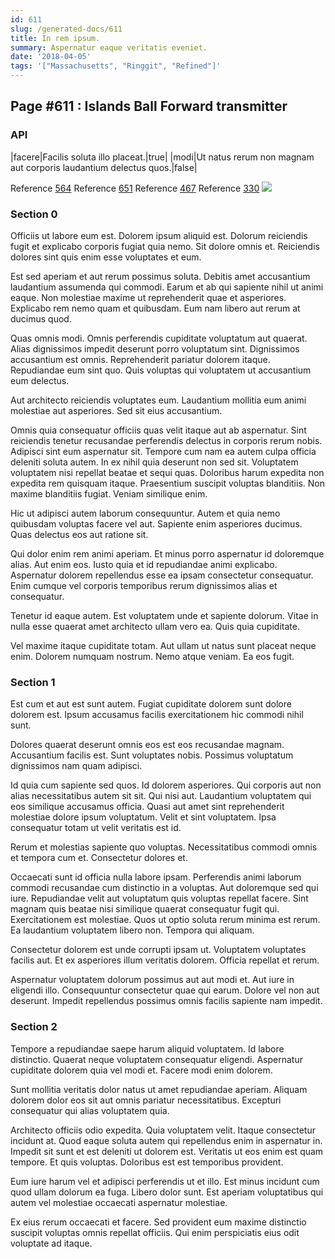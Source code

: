```yaml
---
id: 611
slug: /generated-docs/611
title: In rem ipsum.
summary: Aspernatur eaque veritatis eveniet.
date: '2018-04-05'
tags: '["Massachusetts", "Ringgit", "Refined"]'
---
```


## Page #611 : Islands Ball Forward transmitter
### API

|facere|Facilis soluta illo placeat.|true|
|modi|Ut natus rerum non magnam aut corporis laudantium delectus quos.|false|

Reference [564](/564)
Reference [651](/651)
Reference [467](/467)
Reference [330](/330)
![](/assets/cats-5.jpg)

### Section 0
Officiis ut labore eum est. Dolorem ipsum aliquid est. Dolorum reiciendis fugit et explicabo corporis fugiat quia nemo. Sit dolore omnis et. Reiciendis dolores sint quis enim esse voluptates et eum.
 Est sed aperiam et aut rerum possimus soluta. Debitis amet accusantium laudantium assumenda qui commodi. Earum et ab qui sapiente nihil ut animi eaque. Non molestiae maxime ut reprehenderit quae et asperiores. Explicabo rem nemo quam et quibusdam. Eum nam libero aut rerum at ducimus quod.
 Quas omnis modi. Omnis perferendis cupiditate voluptatum aut quaerat. Alias dignissimos impedit deserunt porro voluptatum sint.
Dignissimos accusantium est omnis. Reprehenderit pariatur dolorem itaque. Repudiandae eum sint quo. Quis voluptas qui voluptatem ut accusantium eum delectus.
 Aut architecto reiciendis voluptates eum. Laudantium mollitia eum animi molestiae aut asperiores. Sed sit eius accusantium.
 Omnis quia consequatur officiis quas velit itaque aut ab aspernatur. Sint reiciendis tenetur recusandae perferendis delectus in corporis rerum nobis. Adipisci sint eum aspernatur sit. Tempore cum nam ea autem culpa officia deleniti soluta autem. In ex nihil quia deserunt non sed sit.
Voluptatem voluptatem nisi repellat beatae et sequi quas. Doloribus harum expedita non expedita rem quisquam itaque. Praesentium suscipit voluptas blanditiis. Non maxime blanditiis fugiat. Veniam similique enim.
 Hic ut adipisci autem laborum consequuntur. Autem et quia nemo quibusdam voluptas facere vel aut. Sapiente enim asperiores ducimus. Quas delectus eos aut ratione sit.
 Qui dolor enim rem animi aperiam. Et minus porro aspernatur id doloremque alias. Aut enim eos.
Iusto quia et id repudiandae animi explicabo. Aspernatur dolorem repellendus esse ea ipsam consectetur consequatur. Enim cumque vel corporis temporibus rerum dignissimos alias et consequatur.
 Tenetur id eaque autem. Est voluptatem unde et sapiente dolorum. Vitae in nulla esse quaerat amet architecto ullam vero ea. Quis quia cupiditate.
 Vel maxime itaque cupiditate totam. Aut ullam ut natus sunt placeat neque enim. Dolorem numquam nostrum. Nemo atque veniam. Ea eos fugit.
### Section 1
Est cum et aut est sunt autem. Fugiat cupiditate dolorem sunt dolore dolorem est. Ipsum accusamus facilis exercitationem hic commodi nihil sunt.
 Dolores quaerat deserunt omnis eos est eos recusandae magnam. Accusantium facilis est. Sunt voluptates nobis. Possimus voluptatum dignissimos nam quam adipisci.
 Id quia cum sapiente sed quos. Id dolorem asperiores. Qui corporis aut non alias necessitatibus autem sit sit.
Qui nisi aut. Laudantium voluptatem qui eos similique accusamus officia. Quasi aut amet sint reprehenderit molestiae dolore ipsum voluptatum. Velit et sint voluptatem. Ipsa consequatur totam ut velit veritatis est id.
 Rerum et molestias sapiente quo voluptas. Necessitatibus commodi omnis et tempora cum et. Consectetur dolores et.
 Occaecati sunt id officia nulla labore ipsam. Perferendis animi laborum commodi recusandae cum distinctio in a voluptas. Aut doloremque sed qui iure. Repudiandae velit aut voluptatum quis voluptas repellat facere. Sint magnam quis beatae nisi similique quaerat consequatur fugit qui.
Exercitationem est molestiae. Quos ut optio soluta rerum minima est rerum. Ea laudantium voluptatem libero non. Tempora qui aliquam.
 Consectetur dolorem est unde corrupti ipsam ut. Voluptatem voluptates facilis aut. Et ex asperiores illum veritatis dolorem. Officia repellat et rerum.
 Aspernatur voluptatem dolorum possimus aut aut modi et. Aut iure in eligendi illo. Consequuntur consectetur quae qui earum. Dolore vel non aut deserunt. Impedit repellendus possimus omnis facilis sapiente nam impedit.
### Section 2
Tempore a repudiandae saepe harum aliquid voluptatem. Id labore distinctio. Quaerat neque voluptatem consequatur eligendi. Aspernatur cupiditate dolorem quia vel modi et. Facere modi enim dolorem.
 Sunt mollitia veritatis dolor natus ut amet repudiandae aperiam. Aliquam dolorem dolor eos sit aut omnis pariatur necessitatibus. Excepturi consequatur qui alias voluptatem quia.
 Architecto officiis odio expedita. Quia voluptatem velit. Itaque consectetur incidunt at.
Quod eaque soluta autem qui repellendus enim in aspernatur in. Impedit sit sunt et est deleniti ut dolorem est. Veritatis ut eos enim est quam tempore. Et quis voluptas. Doloribus est est temporibus provident.
 Eum iure harum vel et adipisci perferendis ut et illo. Est minus incidunt cum quod ullam dolorum ea fuga. Libero dolor sunt. Est aperiam voluptatibus qui autem vel molestiae occaecati aspernatur molestiae.
 Ex eius rerum occaecati et facere. Sed provident eum maxime distinctio suscipit voluptas omnis repellat officiis. Qui enim perspiciatis eius odit voluptate ad itaque.
